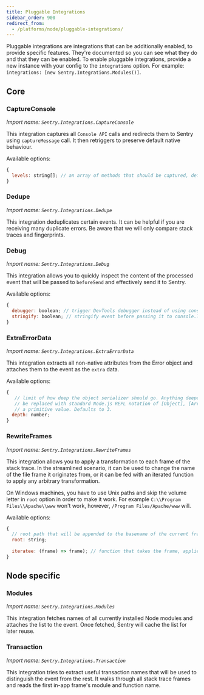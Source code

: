 ```yaml
---
title: Pluggable Integrations
sidebar_order: 900
redirect_from:
  - /platforms/node/pluggable-integrations/
---
```


Pluggable integrations are integrations that can be additionally enabled, to provide specific features. They're documented so you can see what they do and that they can be enabled. To enable pluggable integrations, provide a new instance with your config to the `integrations` option. For example: `integrations: [new Sentry.Integrations.Modules()]`.

## Core

### CaptureConsole

_Import name: `Sentry.Integrations.CaptureConsole`_

This integration captures all `Console API` calls and redirects them to Sentry using `captureMessage` call.
It then retriggers to preserve default native behaviour.

Available options:

```JavaScript
{
  levels: string[]; // an array of methods that should be captured, defaults to ['log', 'info', 'warn', 'error', 'debug', 'assert']
}
```

### Dedupe

_Import name: `Sentry.Integrations.Dedupe`_

This integration deduplicates certain events. It can be helpful if you are receiving many duplicate errors. Be aware that we will only compare stack traces and fingerprints.

### Debug

_Import name: `Sentry.Integrations.Debug`_

This integration allows you to quickly inspect the content of the processed event that will be passed to `beforeSend` and effectively send it to Sentry.

Available options:

```JavaScript
{
  debugger: boolean; // trigger DevTools debugger instead of using console.log
  stringify: boolean; // stringify event before passing it to console.log
}
```

### ExtraErrorData

_Import name: `Sentry.Integrations.ExtraErrorData`_

This integration extracts all non-native attributes from the Error object and attaches them to the event as the `extra` data.

Available options:

```JavaScript
{
   // limit of how deep the object serializer should go. Anything deeper than limit will 
   // be replaced with standard Node.js REPL notation of [Object], [Array], [Function] or 
   // a primitive value. Defaults to 3.
  depth: number;
}
```

### RewriteFrames

_Import name: `Sentry.Integrations.RewriteFrames`_

This integration allows you to apply a transformation to each frame of the stack trace. In the streamlined scenario, it can be used to change the name of the file frame it originates from, or it can be fed with an iterated function to apply any arbitrary transformation.

On Windows machines, you have to use Unix paths and skip the volume letter in `root` option in order to make it work.
For example `C:\\Program Files\\Apache\\www` won't work, however, `/Program Files/Apache/www` will.

Available options:

```JavaScript
{
  // root path that will be appended to the basename of the current frame's url 
  root: string; 
  
  iteratee: (frame) => frame); // function that takes the frame, applies any transformation on it and returns it back
}
```

## Node specific

### Modules

_Import name: `Sentry.Integrations.Modules`_

This integration fetches names of all currently installed Node modules and attaches the list to the event. Once fetched, Sentry will cache the list for later reuse.

### Transaction

_Import name: `Sentry.Integrations.Transaction`_

This integration tries to extract useful transaction names that will be used to distinguish the event from the rest. It walks through all stack trace frames and reads the first in-app frame's module and function name.

